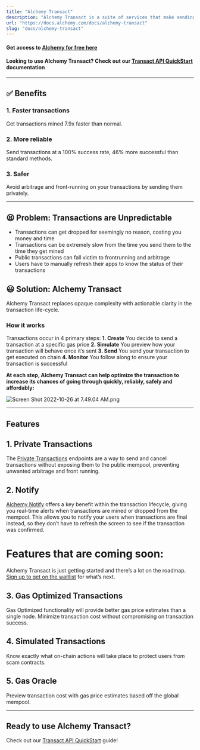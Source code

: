 ```yaml
---
title: "Alchemy Transact"
description: "Alchemy Transact is a suite of services that make sending transactions cheaper, faster and more reliable, especially in moments when transactions are more likely to fail."
url: "https://docs.alchemy.com/docs/alchemy-transact"
slug: "docs/alchemy-transact"
---
```



#### Get access to [**Alchemy for free here**](https://auth.alchemy.com/signup?redirectUrl=https%3A%2F%2Fdashboard.alchemy.com%2Fsignup%2F%3Freferrer_origin%3DDIRECT%26ref%3Daffiliate%3Abf20d53b27)

#### **Looking to use Alchemy Transact? Check out our [Transact API QuickStart](/reference/transact-api-quickstart) documentation**

***

## ✅ Benefits

### 1. Faster transactions

Get transactions mined 7.9x faster than normal.

### 2. More reliable

Send transactions at a 100% success rate, 46% more successful than standard methods.

### 3. Safer

Avoid arbitrage and front-running on your transactions by sending them privately.

***

## 😫 Problem: Transactions are Unpredictable

* Transactions can get dropped for seemingly no reason, costing you money and time
* Transactions can be extremely slow from the time you send them to the time they get mined
* Public transactions can fall victim to frontrunning and arbitrage
* Users have to manually refresh their apps to know the status of their transactions

## 😃 Solution: Alchemy Transact

Alchemy Transact replaces opaque complexity with actionable clarity in the transaction life-cycle.

### How it works

Transactions occur in 4 primary steps: **1. Create** You decide to send a transaction at a specific gas price **2. Simulate** You preview how your transaction will behave once it’s sent **3. Send** You send your transaction to get executed on chain **4. Monitor** You follow along to ensure your transaction is successful

**At each step, Alchemy Transact can help optimize the transaction to increase its chances of going through quickly, reliably, safely and affordably:**

![](4505f94-Screen_Shot_2022-10-26_at_7.49.04_AM.png "Screen Shot 2022-10-26 at 7.49.04 AM.png")

***

## Features

## 1. Private Transactions

The [Private Transactions](/reference/eth-sendprivatetransaction) endpoints are a way to send and cancel transactions without exposing them to the public mempool, preventing unwanted arbitrage and front running.

## 2. Notify

[Alchemy Notify](/docs/alchemy-notify) offers a key benefit within the transaction lifecycle, giving you real-time alerts when transactions are mined or dropped from the mempool. This allows you to notify your users when transactions are final instead, so they don’t have to refresh the screen to see if the transaction was confirmed.

# Features that are coming soon:

Alchemy Transact is just getting started and there’s a lot on the roadmap. [Sign up to get on the waitlist](https://alchemyapi.typeform.com/to/EhW0nBC1) for what’s next.

## 3. Gas Optimized Transactions

Gas Optimized functionality will provide better gas price estimates than a single node. Minimize transaction cost without compromising on transaction success.

## 4. Simulated Transactions

Know exactly what on-chain actions will take place to protect users from scam contracts.

## 5. Gas Oracle

Preview transaction cost with gas price estimates based off the global mempool.

***

## Ready to use Alchemy Transact?

Check out our [Transact API QuickStart](/reference/transact-api-quickstart) guide!
